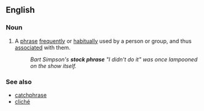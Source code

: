 ==English==

===Noun===
{{en-noun|sg=[[stock]] [[phrase]]}}

# {{idiom}} A [[phrase]] [[frequently]] or [[habitually]] used by a person or group, and thus [[associated]] with them.
#:''Bart Simpson's '''stock phrase''' "I didn't do it" was once lampooned on the show itself.''

===See also===
*[[catchphrase]]
*[[cliché]]